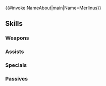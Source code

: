 {{#invoke:NameAbout|main|Name=Merlinus}}{{HeroPage Tabs}}
{{Hero Infobox
|Name=Merlinus
|Title=Pherae's Clerk
|WeaponType=Colorless Dagger
|MoveType=Cavalry
|Origin=Fire Emblem: The Binding Blade
|Gender=Male
|actorEN=Brad Venable
|actorJP=島田敏
|artist=DAI-XT.
|randomStartTime=2020-12-17T07:00:00Z
|additionDate=November 17, 2020
|releaseDate=November 17, 2020
|poolDate=December 7, 2020
|poolRarities=3,4
|cv1=5
|cv2=100700
|TagID=マリナス
|InternalID=590
|Properties=
|description=Tactician of Pherae for generations. Formerly a traveling merchant. Travels with Roy and serves as an advisor. Appears in Fire Emblem: The Binding Blade.
}}
{{Stats Page
|Lv1HP=20|Lv1ATK=5|Lv1SPD=9|Lv1DEF=7|Lv1RES=5
|GRHP=70|GRATK=35|GRSPD=60|GRDEF=55|GRRES=50
}}
==Skills==
===Weapons===
{{Weapons Table
|weapon1=Iron Dagger
|weapon1Default=1
|weapon1Unlock=1
|weapon2=Steel Dagger
|weapon2Default=2
|weapon2Unlock=2
|weapon3=Smoke Dagger
|weapon3Default=4
|weapon3Unlock=3
|weapon4=Smoke Dagger+
|weapon4Default=5
|weapon4Unlock=5
|weapon5=Convoy Dagger
|weapon5Default=
|weapon5Unlock=5
}}
===Assists===
{{Assists Table
|assist1=Reposition
|assist1Default=4
|assist1Unlock=3
}}
===Specials===
{{Specials Table}}
===Passives===
{{Passives Table
|passiveB1=Wings of Mercy 1
|passiveB2=Wings of Mercy 2
|passiveB3=Wings of Mercy 3
|passiveB1Unlock=1
|passiveB2Unlock=2
|passiveB3Unlock=4
|passiveC1=Distant Guard 1
|passiveC2=Distant Guard 2
|passiveC3=Distant Guard 3
|passiveC1Unlock=3
|passiveC2Unlock=4
|passiveC3Unlock=5
}}
{{Heroes Navbox}}